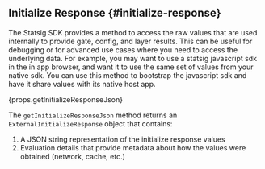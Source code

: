 ## Initialize Response {#initialize-response}

The Statsig SDK provides a method to access the raw values that are used internally to provide gate, config, and layer results. This can be useful for debugging or for advanced use cases where you need to access the underlying data.  For example, you may want to use a statsig javascript sdk in the in app browser, and want it to use the same set of values from your native sdk. You can use this method to bootstrap the javascript sdk and have it share values with its native host app.

<div>{props.getInitializeResponseJson}</div>

The `getInitializeResponseJson` method returns an `ExternalInitializeResponse` object that contains:

1. A JSON string representation of the initialize response values
2. Evaluation details that provide metadata about how the values were obtained (network, cache, etc.)
